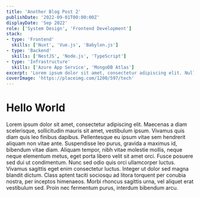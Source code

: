 ```yaml
---
title: 'Another Blog Post 2'
publishDate: '2022-09-01T00:00:00Z'
displayDate: 'Sep 2022'
role: ['System Design', 'Frontend Development']
stack:
- type: 'Frontend'
  skills: ['Nuxt', 'Vue.js', 'Babylon.js']
- type: 'Backend'
  skills: ['NestJS', 'Node.js', 'TypeScript']
- type: 'Infrastructure'
  skills: ['Azure App Service', 'MongoDB Atlas']
excerpt: 'Lorem ipsum dolor sit amet, consectetur adipiscing elit. Nullam at condim entum arcu, sed lobortis purus. Duis purus purus, varius vitae lacinia eu, rhoncus et leo. Nullam a metus eu purus porttitor convallis id in dui. Donec vitae tincidunt ligula, molestie egestas libero. Nam consectetur nisl eu tellus ultricies, sed euismod turpis porttitor.'
coverImage: 'https://placeimg.com/1200/597/tech'
---
```


# Hello World
Lorem ipsum dolor sit amet, consectetur adipiscing elit. Maecenas a diam scelerisque, sollicitudin mauris sit amet, vestibulum ipsum. Vivamus quis diam quis leo finibus dapibus. Pellentesque eu ipsum vitae sem hendrerit aliquam non vitae ante. Suspendisse leo purus, gravida a maximus id, bibendum vitae diam. Aliquam tempor, nibh vitae molestie mollis, neque neque elementum metus, eget porta libero velit sit amet orci. Fusce posuere sed dui ut condimentum. Nunc sed odio quis orci ullamcorper luctus. Vivamus sagittis eget enim consectetur luctus. Integer ut dolor sed magna blandit dictum. Class aptent taciti sociosqu ad litora torquent per conubia nostra, per inceptos himenaeos. Morbi rhoncus sagittis urna, vel aliquet erat vestibulum sed. Proin nec fermentum purus, interdum bibendum arcu.

